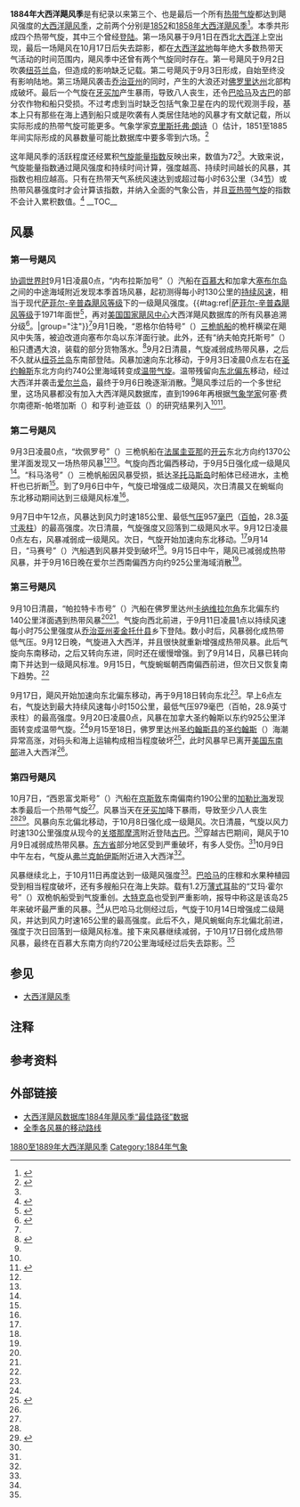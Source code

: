 {{noteTA
|G1=USState
|1=zh-hans:百慕大;zh-hk:百慕達;zh-tw:百慕達;
}}
{{Infobox hurricane season
| Basin=Atl
| Year=1884
| Track=1884 Atlantic hurricane season map.png
| First storm formed=1884年9月1日
| Last storm dissipated=1884年10月17日
| Strongest storm name=第二号
| Strongest storm pressure=957
| Strongest storm winds=100
| Total depressions=4
| Total storms=4
| Total hurricanes=4
| Total intense=1
| Fatalities=8
| Damages=
| Inflated=
| five seasons=[[1882年大西洋飓风季|1882]]、[[1883年大西洋飓风季|1883]]、'''1884'''、[[1885年大西洋飓风季|1885]]、[[1886年大西洋飓风季|1886]]
}}
'''1884年大西洋飓风季'''是有纪录以来第三个、也是最后一个所有[[热带气旋|热带气旋]]都达到飓风强度的[[大西洋飓风季|大西洋飓风季]]，之前两个分别是[[1852年大西洋飓风季|1852]]和[[1858年大西洋飓风季|1858年大西洋飓风季]]<ref name="ACE">{{cite report | author = Hurricane Research Division | publisher = National Oceanic and Atmospheric Administration | date = 2011-03 | title = Atlantic basin Comparison of Original and Revised HURDAT | accessdate = 2016-03-04 | archivedate = 2016-03-04 | archiveurl = https://web.archive.org/web/20160304040342/http://www.aoml.noaa.gov/hrd/hurdat/Comparison_of_Original_and_Revised_HURDAT_mar11.html | url = http://www.aoml.noaa.gov/hrd/hurdat/Comparison_of_Original_and_Revised_HURDAT_mar11.html | dead-url = no }}</ref>。本季共形成四个热带气旋，其中三个曾经[[登陆_(气象学)|登陆]]。第一场风暴于9月1日在西北[[大西洋|大西洋]]上空出现，最后一场飓风在10月17日后失去踪影，都在[[大西洋|大西洋盆地]]每年绝大多数热带天气活动的时间范围内，飓风季中还曾有两个气旋同时存在。第一号飓风于9月2日吹袭[[纽芬兰岛|纽芬兰岛]]，但造成的影响缺乏记载。第二号飓风于9月3日形成，自始至终没有影响陆地。第三场飓风袭击[[乔治亚州|乔治亚州]]的同时，产生的大浪还对[[佛罗里达州|佛罗里达州]]北部构成破坏。最后一个气旋在[[牙买加|牙买加]]产生暴雨，导致八人丧生，还令[[巴哈马|巴哈马]]及[[古巴|古巴]]的部分农作物和船只受损。不过考虑到当时缺乏包括气象卫星在内的现代观测手段，基本上只有那些在海上遇到船只或是吹袭有人类居住陆地的风暴才有文献记载，所以实际形成的热带气旋可能更多。气象学家[[克里斯托弗·朗诗|克里斯托弗·朗诗]]（{{lang|en|Christopher W. Landsea}}）估计，1851至1885年间实际形成的风暴数量可能比数据库中要多零到六场。<ref>{{cite book | title = Hurricanes and Typhoons: Past, Present and Future | chapter = The Atlantic hurricane database re-analysis project: Documentation for the 1851–1910 alterations and additions to the HURDAT database | author = Christopher W. Landsea | year = 2004 | publisher = Columbia University Press | isbn = 0-231-12388-4 | pages = 177–221}}</ref>

这年飓风季的活跃程度还经累积[[气旋能量指数|气旋能量指数]]反映出来，数值为72<ref name="ACE" />。大致来说，气旋能量指数通过飓风强度和持续时间计算，强度越高、持续时间越长的风暴，其指数也相应越高。只有在热带天气系统风速达到或超过每小时63公里（34[[节_(单位)|节]]）或热带风暴强度时才会计算该指数，并纳入全面的气象公告，并且[[亚热带气旋|亚热带气旋]]的指数不会计入累积数值。<ref>{{cite web |author=David Levinson |date=2008-08-20 |title=2005 Atlantic Ocean Tropical Cyclones |publisher=National Climatic Data Center |archiveurl=https://archive.li/20131105020723/http://www.ncdc.noaa.gov/oa/climate/research/2005/2005-atlantic-trop-cyclones.html |archivedate=2013-11-05 |deadurl=no |accessdate=2014-04-01 |url=http://www.ncdc.noaa.gov/oa/climate/research/2005/2005-atlantic-trop-cyclones.html }}</ref>
__TOC__
{{Clear}}

== 风暴 ==

=== 第一号飓风 ===
{{Infobox Hurricane Small
|Basin=Atl
|Image=1884 Atlantic hurricane 1 track.png
|Formed=9月1日
|Dissipated=9月2日
|1-min winds=70
|Pressure=997
}}
[[协调世界时|协调世界时]]9月1日凌晨0点，“内布拉斯加号”（{{lang|en|State of Nebraska}}）汽船在[[百慕大|百慕大]]和加拿大[[塞布尔岛_(加拿大)|塞布尔岛]]之间的中途海域附近发现本季首场风暴，起初测得每小时130公里的[[最大持续风速|持续风速]]，相当于现代[[萨菲尔-辛普森飓风等级|萨菲尔-辛普森飓风等级]]下的一级飓风强度。{{#tag:ref|[[萨菲尔-辛普森飓风等级|萨菲尔-辛普森飓风等级]]于1971年面世<ref name="USA Today">{{cite news | author = Jack Williams | title = Hurricane scale invented to communicate storm danger | publisher = [[今日美国|USA Today]] | date = 2005-05-17 | accessdate = 2013-08-04 | url = http://usatoday30.usatoday.com/weather/hurricane/whscale.htm | archiveurl = https://web.archive.org/web/20160324154907/http://usatoday30.usatoday.com/weather/hurricane/whscale.htm | deadurl = no | archivedate = 2016-03-24 }}</ref>，再对[[国家飓风中心|美国国家飓风中心]]大西洋飓风数据库的所有风暴追溯分级<ref>{{cite report | publisher = Hurricane Research Division | title = Chronological List of All Continental United States Hurricanes: 1851-2012 | date = 2013-06 | accessdate = 2016-11-10 | archivedate = 2016-05-03 | deadurl = no | archiveurl = https://web.archive.org/web/20160503012801/http://www.aoml.noaa.gov/hrd/hurdat/All_U.S._Hurricanes.html | url = http://www.aoml.noaa.gov/hrd/hurdat/All_U.S._Hurricanes.html }}</ref>。|group="注"}}<ref name="HURDAT" />9月1日晚，“恩格尔伯特号”（{{lang|en|Engelbert}}）[[三桅帆船|三桅帆船]]的桅杆横梁在飓风中失落，被迫改道向塞布尔岛以东洋面行驶。此外，还有“纳夫帕克托斯号”（{{lang|en|Naupactus}}）船只遭遇大浪，装载的部分货物落水。<ref name="1996a">{{cite report | author1 = Jose F. Partagas | author2 = Henry F. Diaz | date = 1996 | title = Year 1884 | accessdate = 2016-12-03 | archiveurl = https://web.archive.org/web/20160304093331/http://www.aoml.noaa.gov/hrd/Landsea/Partagas/1884-1886/1884.pdf | deadurl = no | url = http://www.aoml.noaa.gov/hrd/Landsea/Partagas/1884-1886/1884.pdf | publisher = National Oceanic and Atmospheric Administration | work = Atlantic Oceanographic and Meteorological Laboratory | location = Miami, Florida | archivedate = 2016-03-04 | format = PDF }}</ref>9月2日清晨，气旋减弱成热带风暴，之后不久就从[[纽芬兰岛|纽芬兰岛]]东南部登陆。风暴加速向东北移动，于{{lang|en|[[协调世界时|UTC]]}}9月3日凌晨0点左右在[[圣约翰斯_(纽芬兰-拉布拉多)|圣约翰斯]]东北方向约740公里海域转变成[[温带气旋|温带气旋]]。温带残留向[[罗盘方位|东北偏东]]移动，经过大西洋并袭击[[爱尔兰岛|爱尔兰岛]]，最终于9月6日晚逐渐消散。<ref name="HURDAT" />飓风季过后的一个多世纪里，这场风暴都没有加入大西洋飓风数据库，直到1996年再根据[[气象学|气象学家]]何塞·费尔南德斯-帕塔加斯（{{lang|en|Jose Fernandez-Partagas}}）和亨利·迪亚兹（{{lang|en|Henry Diaz}}）的研究结果列入<ref name="1996a" /><ref name="HURDAT">{{cite web | author = [[国家飓风中心|National Hurricane Center]] | author2 = Hurricane Research Division | title = Atlantic hurricane best track (HURDAT version 2) | accessdate = 2016-11-01 | url = http://www.nhc.noaa.gov/data/hurdat/hurdat2-1851-2015-070616.txt | publisher = United States National Oceanic and Atmospheric Administration | date = 2016-07-06 | deadurl = no | archivedate = 2016-10-04 | archiveurl = https://web.archive.org/web/20161004150702/http://www.nhc.noaa.gov/data/hurdat/hurdat2-1851-2015-070616.txt | format = [[文本文件|TXT]] }}</ref>。
{{clear}}

=== 第二号飓风 ===
{{Infobox Hurricane Small
|Basin=Atl
|Image=1884 Atlantic hurricane 2 track.png
|Formed=9月3日
|Dissipated=9月16日
|1-min winds=100
|Pressure=957
}}
{{lang|en|UTC}}9月3日凌晨0点，“坎佩罗号”（{{lang|en|Campero}}）三桅帆船在[[法属圭亚那|法属圭亚那]]的[[开云|开云]]东北方向约1370公里洋面发现又一场热带风暴<ref name="1996a" /><ref name="HURDAT" />。气旋向西北偏西移动，于9月5日强化成一级飓风<ref name="HURDAT" />。“科马洛号”（{{lang|en|Comalo}}）三桅帆船因风暴受损，抵达[[圣托马斯岛_(美属维尔京群岛)|圣托马斯岛]]时船体已经进水，主桅杆也已折断<ref name="1996a" />。到了9月6日中午，气旋已增强成二级飓风，次日清晨又在蜿蜒向东北移动期间达到三级飓风标准<ref name="HURDAT" />。

{{lang|en|UTC}}9月7日中午12点，风暴达到风力时速185公里、最低[[气压|气压]]957[[巴|毫巴]]（[[帕斯卡|百帕]]，28.3[[英寸汞柱|英寸汞柱]]）的最高强度。次日清晨，气旋强度又回落到二级飓风水平。{{lang|en|UTC}}9月12日凌晨0点左右，风暴减弱成一级飓风。次日，气旋开始加速向东北移动。<ref name="HURDAT" />9月14日，“马赛号”（{{lang|en|Marseille}}）汽船遇到风暴并受到破坏<ref name="1996a" />。9月15日中午，飓风已减弱成热带风暴，并于9月16日晚在爱尔兰西南偏西方向约925公里海域消散<ref name="HURDAT" />。
{{clear}}

=== 第三号飓风 ===
{{Infobox Hurricane Small
|Basin=Atl
|Image=1884 Atlantic hurricane 3 track.png
|Formed=9月10日
|Dissipated=9月19日
|1-min winds=80
|Pressure=979
}}
9月10日清晨，“帕拉特卡市号”（{{lang|en|City of Palatka}}）汽船在佛罗里达州[[卡纳维拉尔角_(佛罗里达州)|卡纳维拉尔角]]东北偏东约140公里洋面遇到热带风暴<ref name="1996a" /><ref name="HURDAT" />。气旋向西北前进，于{{lang|en|UTC}}9月11日凌晨1点以持续风速每小时75公里强度从[[乔治亚州|乔治亚州]][[麦金托什县_(乔治亚州)|麦金托什县]]乡下登陆。数小时后，风暴弱化成热带低气压。9月12日晚，气旋进入大西洋，并且很快就重新增强成热带风暴。此后气旋向东南移动，之后又转向东进，同时还在缓慢增强。到了9月14日，风暴已转向南下并达到一级飓风标准。9月15日，气旋蜿蜒朝西南偏西前进，但次日又恢复南下趋势。<ref name="HURDAT" />

9月17日，飓风开始加速向东北偏东移动，再于9月18日转向东北<ref name="HURDAT" />。{{lang|en|UTC}}早上6点左右，气旋达到最大持续风速每小时150公里，最低气压979毫巴（百帕，28.9英寸汞柱）的最高强度。{{lang|en|UTC}}9月20日凌晨0点，风暴在加拿大圣约翰斯以东约925公里洋面转变成温带气旋。<ref name="HURDAT" />9月15至18日，佛罗里达州[[圣约翰斯县_(佛罗里达州)|圣约翰斯县]]的[[圣约翰斯_(佛罗里达州)|圣约翰斯]]（{{lang|en|St. Johns}}）海潮异常高涨，对码头和海上运输构成相当程度破坏<ref name="aoml">{{cite report | author1 = Al Sandrik | author2 = Christoper W. Landsea | date = 2003-05 | title = Chronological Listing of Tropical Cyclones affecting North Florida and Coastal Georgia 1565-1899 | publisher = National Oceanic and Atmospheric Administration | work = Atlantic Oceanographic and Meteorological Laboratory; Hurricane Research Division | accessdate = 2016-12-03 | url = http://www.aoml.noaa.gov/hrd/Landsea/history/index.html | archiveurl = https://web.archive.org/web/20161023182710/http://www.aoml.noaa.gov/hrd/Landsea/history/index.html | deadurl = no | archivedate = 2016-10-23 | location = [[迈阿密|Miami]], [[佛罗里达州|Florida]] }}</ref>，此时风暴早已离开[[美国东南部|美国东南部]]进入大西洋<ref name="HURDAT" />。
{{clear}}

=== 第四号飓风 ===
{{Infobox Hurricane Small
|Basin=Atl
|Image=1884 Atlantic hurricane 4 track.png
|Formed=10月7日
|Dissipated=10月17日
|1-min winds=90
|Pressure=980
}}
10月7日，“西恩富戈斯号”（{{lang|en|Cienfuegos}}）汽船在[[京斯敦|京斯敦]]东南偏南约190公里的[[加勒比海|加勒比海]]发现本季最后一个热带气旋<ref name="HURDAT" />。风暴当天在[[牙买加|牙买加]]降下暴雨，导致至少八人丧生<ref name="1996a" /><ref name ="lowtoll">{{cite report | author1 = Edward N. Rappaport | author2 = Jose Fernandez-Partagas | title = The Deadliest Atlantic Tropical Cyclones, 1492–1996: Cyclones that may have 25+ deaths | publisher = [[美国国家海洋和大气管理局|National Oceanic and Atmospheric Administration]] | work = National Hurricane Center | date = 1997-04-22 | accessdate = 2016-12-03 | archiveurl = https://web.archive.org/web/20160303203538/http://www.nhc.noaa.gov/pastdeadlyapp2.shtml | archivedate = 2016-03-03 | url = http://www.nhc.noaa.gov/pastdeadlyapp2.shtml? | location = Miami, Florida | deadurl = no }}</ref>。风暴向东北偏北移动，于10月8日强化成一级飓风。次日清晨，气旋以风力时速130公里强度从现今的[[关塔那摩湾|关塔那摩湾]]附近登陆[[古巴|古巴]]。<ref name="HURDAT" />穿越古巴期间，飓风于10月9日减弱成热带风暴。[[东方省|东方省]]部分地区受到严重破坏，有多人受伤。<ref name="1996a" />10月9日中午左右，气旋从[[弗兰克帕伊斯|弗兰克帕伊斯]]附近进入大西洋<ref name="HURDAT" />。

风暴继续北上，于10月11日再度达到一级飓风强度<ref name="HURDAT" />。[[巴哈马|巴哈马]]的庄稼和水果种植园受到相当程度破坏，还有多艘船只在海上失踪。载有1.2万[[薄式耳|薄式耳]]盐的“艾玛·霍尔号”（{{lang|en|Emma L. Hall}}）双桅帆船受到气旋重创。[[大特克岛|大特克岛]]也受到严重影响，报导中称这是该岛25年来破坏最严重的风暴。<ref name="1996a" />从巴哈马北侧经过后，气旋于10月14日增强成二级飓风，并达到风力时速165公里的最高强度。此后不久，飓风蜿蜒向东北偏北前进，强度于次日回落到一级飓风标准。接下来风暴继续减弱，于10月17日弱化成热带风暴，最终在百慕大东南方向约720公里海域经过后失去踪影。<ref name="HURDAT" />
{{clear}}

== 参见 ==
{{Portal|热带气旋}}
*[[大西洋飓风季|大西洋飓风季]]

== 注释 ==
{{Reflist|group="注"}}

== 参考资料 ==
{{Reflist|35em}}

== 外部链接 ==
*[http://www.aoml.noaa.gov/hrd/hurdat/1884.htm 大西洋飓风数据库1884年飓风季“最佳路径”数据]{{Wayback|url=http://www.aoml.noaa.gov/hrd/hurdat/1884.htm |date=20201129173040 }}
*[https://web.archive.org/web/20160303192153/http://www.weather.unisys.com/hurricane/atlantic/1884/index.html 全季各风暴的移动路线]

{{大西洋飓风季}}

{{DEFAULTSORT:1884 Atlantic Hurricane Season}}
[[Category:1880至1889年大西洋飓风季|]]
[[Category:1884年气象|Category:1884年气象]]
{{Good article}}